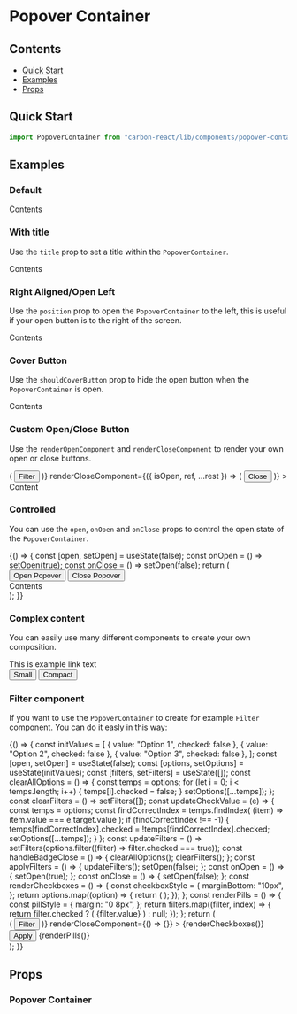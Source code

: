 
<Meta title="Design System/Popover Container" />

# Popover Container

## Contents

- [Quick Start](#quick-start)
- [Examples](#examples)
- [Props](#props)

## Quick Start

```javascript
import PopoverContainer from "carbon-react/lib/components/popover-container";
```

## Examples

### Default

<Preview>
  <Story name="default" parameters={{ info: { disable: true } }}>
    <div style={{ height: 100 }}>
      <PopoverContainer>Contents</PopoverContainer>
    </div>
  </Story>
</Preview>

### With title

Use the `title` prop to set a title within the `PopoverContainer`.

<Preview>
  <Story name="title" parameters={{ info: { disable: true } }}>
    <div style={{ height: 100 }}>
      <PopoverContainer title="With a title" open={true}>
        Contents
      </PopoverContainer>
    </div>
  </Story>
</Preview>

### Right Aligned/Open Left

Use the `position` prop to open the `PopoverContainer` to the left, this is useful if your open button is to the right
of the screen.

<Preview>
  <Story name="position" parameters={{ info: { disable: true } }}>
    <div style={{ height: 100, float: "right" }}>
      <PopoverContainer title="Right Aligned" position="left" open={true}>
        Contents
      </PopoverContainer>
    </div>
  </Story>
</Preview>

### Cover Button

Use the `shouldCoverButton` prop to hide the open button when the `PopoverContainer` is open.

<Preview>
  <Story name="cover button" parameters={{ info: { disable: true } }}>
    <div style={{ height: 100 }}>
      <PopoverContainer title="Cover Button" shouldCoverButton open={true}>
        Contents
      </PopoverContainer>
    </div>
  </Story>
</Preview>

### Custom Open/Close Button

Use the `renderOpenComponent` and `renderCloseComponent` to render your own open or close buttons.

<Preview>
  <Story name="render props" parameters={{ info: { disable: true } }}>
    <div style={{ height: 250 }}>
      <PopoverContainer
        title="Custom Open &amp; Close Button"
        renderOpenComponent={({ isOpen, ref, ...rest }) => (
          <Button
            iconType={!isOpen ? "filter_new" : "close"}
            iconPosition="after"
            {...rest}
          >
            Filter
          </Button>
        )}
        renderCloseComponent={({ isOpen, ref, ...rest }) => (
          <Button {...rest}>Close</Button>
        )}
      >
        Content
      </PopoverContainer>
    </div>
  </Story>
</Preview>

### Controlled

You can use the `open`, `onOpen` and `onClose` props to control the open state of the `PopoverContainer`.

<Preview>
  <Story name="controlled" parameters={{ info: { disable: true } }}>
    {() => {
      const [open, setOpen] = useState(false);
      const onOpen = () => setOpen(true);
      const onClose = () => setOpen(false);
      return (
        <div style={{ height: 150 }}>
          <Button onClick={onOpen}>Open Popover</Button>
          <Button onClick={onClose} ml={2}>
            Close Popover
          </Button>
          <br />
          <PopoverContainer
            title="Controlled"
            open={open}
            onOpen={onOpen}
            onClose={onClose}
          >
            Contents
          </PopoverContainer>
        </div>
      );
    }}
  </Story>
</Preview>

### Complex content

You can easily use many different components to create your own composition.

<Preview>
  <Story name="complex" parameters={{ info: { disable: true } }}>
    <div style={{ height: 330 }}>
      <PopoverContainer title="Popover Container Title" open={true}>
        <Link>This is example link text</Link>
        <div style={{ padding: "25px 0 15px 0" }}>
          <Button>Small</Button>
          <Button ml={2}>Compact</Button>
        </div>
        <DraggableContainer>
          <DraggableItem key="1" id={1}>
            <Checkbox name="one" label="Draggable Label One" />
          </DraggableItem>
          <DraggableItem key="2" id={2}>
            <Checkbox name="two" label="Draggable Label Two" />
          </DraggableItem>
          <DraggableItem key="3" id={3}>
            <Checkbox name="three" label="Draggable Label Three" />
          </DraggableItem>
          <DraggableItem key="4" id={4}>
            <Checkbox name="four" label="Draggable Label Four" />
          </DraggableItem>
        </DraggableContainer>
      </PopoverContainer>
    </div>
  </Story>
</Preview>

### Filter component

If you want to use the `PopoverContainer` to create for example `Filter` component.
You can do it easly in this way:

<Preview>
  <Story name="filter" parameters={{ info: { disable: true } }}>
    {() => {
      const initValues = [
        { value: "Option 1", checked: false },
        { value: "Option 2", checked: false },
        { value: "Option 3", checked: false },
      ];
      const [open, setOpen] = useState(false);
      const [options, setOptions] = useState(initValues);
      const [filters, setFilters] = useState([]);
      const clearAllOptions = () => {
        const temps = options;
        for (let i = 0; i < temps.length; i++) {
          temps[i].checked = false;
        }
        setOptions([...temps]);
      };
      const clearFilters = () => setFilters([]);
      const updateCheckValue = (e) => {
        const temps = options;
        const findCorrectIndex = temps.findIndex(
          (item) => item.value === e.target.value
        );
        if (findCorrectIndex !== -1) {
          temps[findCorrectIndex].checked = !temps[findCorrectIndex].checked;
          setOptions([...temps]);
        }
      };
      const updateFilters = () =>
        setFilters(options.filter((filter) => filter.checked === true));
      const handleBadgeClose = () => {
        clearAllOptions();
        clearFilters();
      };
      const applyFilters = () => {
        updateFilters();
        setOpen(false);
      };
      const onOpen = () => {
        setOpen(true);
      };
      const onClose = () => {
        setOpen(false);
      };
      const renderCheckboxes = () => {
        const checkboxStyle = {
          marginBottom: "10px",
        };
        return options.map((option) => {
          return (
            <Checkbox
              onChange={updateCheckValue}
              style={checkboxStyle}
              label={option.value}
              name={option.value}
              value={option.value}
              checked={option.checked}
              key={option.value}
            />
          );
        });
      };
      const renderPills = () => {
        const pillStyle = {
          margin: "0 8px",
        };
        return filters.map((filter, index) => {
          return filter.checked ? (
            <Pill key={index} style={pillStyle}>
              {filter.value}
            </Pill>
          ) : null;
        });
      };
      return (
        <div style={{ height: 280 }}>
          <PopoverContainer
            title="How to create Filter component"
            open={open}
            onOpen={onOpen}
            onClose={onClose}
            renderOpenComponent={({ isOpen, ref, ...rest }) => (
              <Badge counter={filters.length} onClick={handleBadgeClose}>
                <Button
                  style={{ marginRight: 0 }}
                  buttonType={isOpen ? "primary" : "darkBackground"}
                  iconPosition="after"
                  iconType={!isOpen ? "filter_new" : "close"}
                  size="small"
                  {...rest}
                >
                  Filter
                </Button>
              </Badge>
            )}
            renderCloseComponent={() => {}}
          >
            {renderCheckboxes()}
            <Button onClick={applyFilters} style={{ margin: "20px 0" }}>
              Apply
            </Button>
          </PopoverContainer>
          {renderPills()}
        </div>
      );
    }}
  </Story>
</Preview>

## Props

### Popover Container

<StyledSystemProps of={PopoverContainer} padding noHeader />
